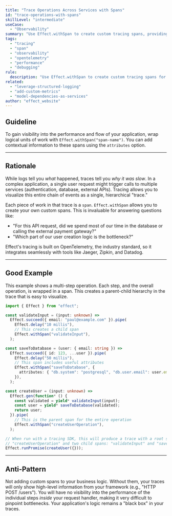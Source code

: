 ```yaml
---
title: "Trace Operations Across Services with Spans"
id: "trace-operations-with-spans"
skillLevel: "intermediate"
useCase:
  - "Observability"
summary: "Use Effect.withSpan to create custom tracing spans, providing detailed visibility into the performance and flow of your application's operations."
tags:
  - "tracing"
  - "span"
  - "observability"
  - "opentelemetry"
  - "performance"
  - "debugging"
rule:
  description: "Use Effect.withSpan to create custom tracing spans for important operations."
related:
  - "leverage-structured-logging"
  - "add-custom-metrics"
  - "model-dependencies-as-services"
author: "effect_website"
---
```


## Guideline

To gain visibility into the performance and flow of your application, wrap logical units of work with `Effect.withSpan("span-name")`. You can add contextual information to these spans using the `attributes` option.

---

## Rationale

While logs tell you *what* happened, traces tell you *why it was slow*. In a complex application, a single user request might trigger calls to multiple services (authentication, database, external APIs). Tracing allows you to visualize this entire chain of events as a single, hierarchical "trace."

Each piece of work in that trace is a `span`. `Effect.withSpan` allows you to create your own custom spans. This is invaluable for answering questions like:
-   "For this API request, did we spend most of our time in the database or calling the external payment gateway?"
-   "Which part of our user creation logic is the bottleneck?"

Effect's tracing is built on OpenTelemetry, the industry standard, so it integrates seamlessly with tools like Jaeger, Zipkin, and Datadog.

---

## Good Example

This example shows a multi-step operation. Each step, and the overall operation, is wrapped in a span. This creates a parent-child hierarchy in the trace that is easy to visualize.

```typescript
import { Effect } from "effect";

const validateInput = (input: unknown) =>
  Effect.succeed({ email: "paul@example.com" }).pipe(
    Effect.delay("10 millis"),
    // This creates a child span
    Effect.withSpan("validateInput"),
  );

const saveToDatabase = (user: { email: string }) =>
  Effect.succeed({ id: 123, ...user }).pipe(
    Effect.delay("50 millis"),
    // This span includes useful attributes
    Effect.withSpan("saveToDatabase", {
      attributes: { "db.system": "postgresql", "db.user.email": user.email },
    }),
  );

const createUser = (input: unknown) =>
  Effect.gen(function* () {
    const validated = yield* validateInput(input);
    const user = yield* saveToDatabase(validated);
    return user;
  }).pipe(
    // This is the parent span for the entire operation
    Effect.withSpan("createUserOperation"),
  );

// When run with a tracing SDK, this will produce a trace with a root span
// "createUserOperation" and two child spans: "validateInput" and "saveToDatabase".
Effect.runPromise(createUser({}));
```

---

## Anti-Pattern

Not adding custom spans to your business logic. 
Without them, your traces will only show high-level information from your framework (e.g., "HTTP POST /users"). 
You will have no visibility into the performance of the individual steps *inside* your request handler, making it very difficult to pinpoint bottlenecks. Your application's logic remains a "black box" in your traces.